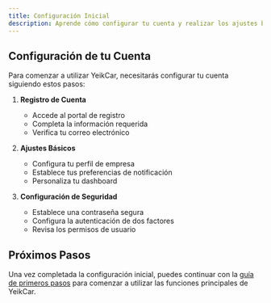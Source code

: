 ```yaml
---
title: Configuración Inicial
description: Aprende cómo configurar tu cuenta y realizar los ajustes básicos de YeikCar
---
```


## Configuración de tu Cuenta

Para comenzar a utilizar YeikCar, necesitarás configurar tu cuenta siguiendo estos pasos:

1. **Registro de Cuenta**
   - Accede al portal de registro
   - Completa la información requerida
   - Verifica tu correo electrónico

2. **Ajustes Básicos**
   - Configura tu perfil de empresa
   - Establece tus preferencias de notificación
   - Personaliza tu dashboard

3. **Configuración de Seguridad**
   - Establece una contraseña segura
   - Configura la autenticación de dos factores
   - Revisa los permisos de usuario

## Próximos Pasos

Una vez completada la configuración inicial, puedes continuar con la [guía de primeros pasos](/es/first-steps) para comenzar a utilizar las funciones principales de YeikCar.
